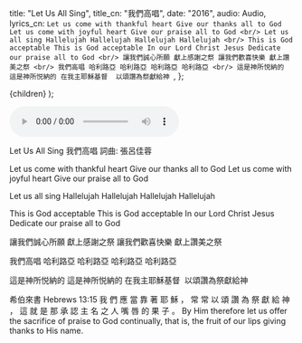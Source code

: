 
  title: "​Let Us All Sing",
  title_cn: "我們高唱",
  date: "2016",
  audio: Audio,
  lyrics_cn: `Let us come with thankful heart
Give our thanks all to God
Let us come with joyful heart
Give our praise all to God
<br/>
Let us all sing
Hallelujah
Hallelujah
Hallelujah
Hallelujah
<br/>
This is God acceptable
This is God acceptable
In our Lord Christ Jesus
Dedicate our praise all to God
<br/>
讓我們誠心所願
獻上感謝之祭
讓我們歡喜快樂
獻上讚美之祭
<br/>
我們高唱
哈利路亞
哈利路亞
哈利路亞
哈利路亞
<br/>
這是神所悦納的
這是神所悦納的
在我主耶穌基督
​ 以頌讚為祭獻給神
`,
};

  <MDXWrapper meta={meta}>{children}</MDXWrapper>
);

<audio controls src={Audio}></audio>

Let Us All Sing
我們高唱
詞曲: 張呂佳蓉

Let us come with thankful heart
Give our thanks all to God
Let us come with joyful heart
Give our praise all to God

Let us all sing
Hallelujah
Hallelujah
Hallelujah
Hallelujah

This is God acceptable
This is God acceptable
In our Lord Christ Jesus
Dedicate our praise all to God

讓我們誠心所願
獻上感謝之祭
讓我們歡喜快樂
獻上讚美之祭

我們高唱
哈利路亞
哈利路亞
哈利路亞
哈利路亞

這是神所悦納的
這是神所悦納的
在我主耶穌基督
​ 以頌讚為祭獻給神

希伯來書 Hebrews 13:15
我 們 應 當 靠 著 耶 穌 ， 常 常 以 頌 讚 為 祭 獻 給 神 ， 這 就 是 那 承 認 主 名 之 人 嘴 唇 的 果 子 。
By Him therefore let us offer the sacrifice of praise to God continually, that is, the fruit of our lips giving thanks to His name.
